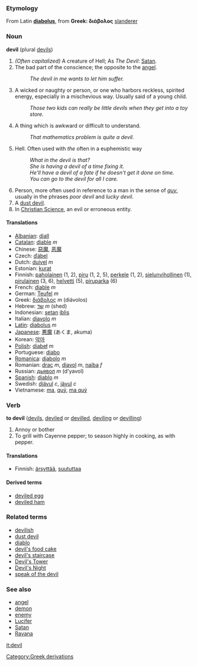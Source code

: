 ===Etymology===
From Latin '''[[diabolus]]''', from '''Greek: διάβολος  
''' [[slanderer]]

===Noun===
'''devil''' (plural [[devil]]s)

#''(Often capitalized)'' A creature of Hell; As ''The Devil'': [[Satan]].
#The bad part of the conscience; the opposite to the [[angel]].
#: ''The devil in me wants to let him suffer.''
#A wicked or naughty or  person, or one who harbors reckless, spirited energy, especially in a mischevious way.  Usually said of a young child.
#: ''Those two kids can really be little devils when they get into a toy store.''
#A thing which is awkward or difficult to understand.
#:''That mathematics problem is quite a devil.''
#Hell.  Often used with ''the'' often in a euphemistic way
#:''What in the devil is that?''
#:''She is having a devil of a time fixing it.''
#:''He'll have a devil of a fate if he doesn't get it done on time.''
#: ''You can go to the devil for all I care.''
#Person, more often used in reference to a man in the sense of ''[[guy]]'', usually in the phrases ''poor devil'' and ''lucky devil''.
#A [[dust devil]].
#In [[Christian Science]], an evil or erroneous entity.

====Translations====
*[[Albanian]]: [[djall]] 
*[[Catalan]]: [[diable]] ''m''
*Chinese: [[惡魔]], [[恶魔]]
*Czech: [[ďábel]]
*Dutch: [[duivel]] ''m''
*Estonian: [[kurat]]
*Finnish: [[paholainen]] (1, 2), [[piru#Finnish|piru]] (1, 2, 5), [[perkele]] (1, 2), [[sielunvihollinen]] (1), [[pirulainen]] (3, 6), [[helvetti]] (5), [[piruparka]] (6)
*French: [[diable]] ''m''
*German: [[Teufel]] ''m''
*Greek: [[διάβολος]] ''m'' (di&aacute;volos)
*Hebrew: [[שד]] ''m'' (shed)
*Indonesian: [[setan]] [[iblis]]
*Italian: [[diavolo]] ''m''
*[[Latin]]: [[diabolus]] ''m''
*[[Japanese]]: [[悪魔]] (あくま, akuma)
*Korean: [[악마]]
*[[Polish]]: [[diabeł]] ''m''
*Portuguese: [[diabo]]
*[[Romanica]]: [[diabolo]] ''m''
*Romanian: [[drac]] ''m'', [[diavol]] ''m'', [[naiba]] ''f''
*Russian: [[дьявол]] ''m'' (d'yavol)
*[[Spanish]]: [[diablo]] ''m''
*Swedish: [[djävul]] ''c'', [[jävul]] ''c''
*Vietnamese: [[ma#Vietnamese|ma]], [[quỷ]], [[ma quỷ]]

===Verb===
'''to devil''' ([[devils]], [[deviled]] or [[devilled]], [[deviling]] or [[devilling]])

# Annoy or bother
# To grill with Cayenne pepper; to season highly in cooking, as with pepper.

====Translations====
*Finnish: [[ärsyttää]], [[suututtaa]]

====Derived terms====
*[[deviled egg]]
*[[deviled ham]]

===Related terms===
*[[devilish]]
*[[dust devil]]
*[[diablo]]
*[[devil's food cake]]
*[[devil's staircase]]
*[[Devil's Tower]]
*[[Devil's Night]]
*[[speak of the devil]]<!-- idiom? -->

===See also===
*[[angel]]
*[[demon]]
*[[enemy]]
*[[Lucifer]]
*[[Satan]]
*[[Ravana]]

[[it:devil]]
[[Category:Greek derivations]]